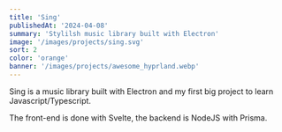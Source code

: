 ```yaml
---
title: 'Sing'
publishedAt: '2024-04-08'
summary: 'Stylilsh music library built with Electron'
image: '/images/projects/sing.svg'
sort: 2
color: 'orange'
banner: '/images/projects/awesome_hyprland.webp'
---
```


Sing is a music library built with Electron and my first big project to learn Javascript/Typescript.

The front-end is done with Svelte, the backend is NodeJS with Prisma.

